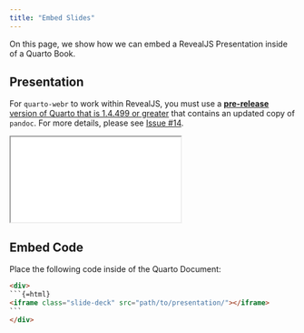 ```yaml
---
title: "Embed Slides"
---
```


On this page, we show how we can embed a RevealJS Presentation inside of a Quarto Book.

## Presentation

:::{.callout-important}
For `quarto-webr` to work within RevealJS, you must use a [**pre-release** version of Quarto that is 1.4.499 or greater](https://quarto.org/docs/download/prerelease) that contains an updated copy of `pandoc`. For more details, please see [Issue #14](https://github.com/coatless/quarto-webr/issues/14). 
:::

<div>
```{=html}
<iframe class="slide-deck" src="../revealjs/"></iframe>
```
</div>

## Embed Code

Place the following code inside of the Quarto Document: 

````html
<div>
```{=html}
<iframe class="slide-deck" src="path/to/presentation/"></iframe>
```
</div>
````